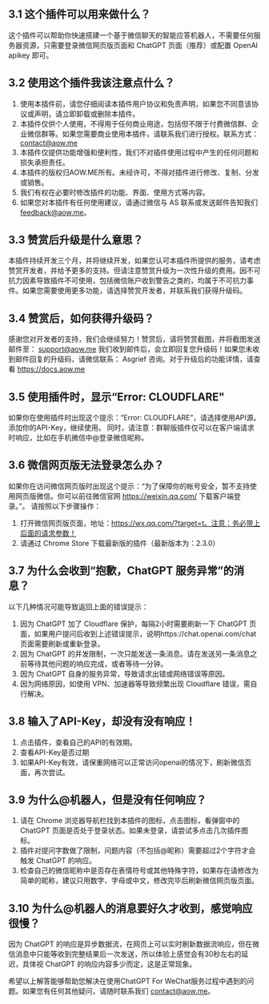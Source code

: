 
## 3.1 这个插件可以用来做什么？
这个插件可以帮助你快速搭建一个基于微信聊天的智能应答机器人，不需要任何服务器资源，只需要登录微信网页版页面和 ChatGPT 页面（推荐）或配置 OpenAI apikey 即可。

## 3.2 使用这个插件我该注意点什么？
1. 使用本插件前，请您仔细阅读本插件用户协议和免责声明，如果您不同意该协议或声明，请立即卸载或删除本插件。
2. 本插件仅供个人使用，不得用于任何商业用途，包括但不限于付费微信群、企业微信群等。如果您需要商业使用本插件，请联系我们进行授权。联系方式：contact@aow.me
3. 本插件仅提供功能增强和便利性，我们不对插件使用过程中产生的任何问题和损失承担责任。
4. 本插件的版权归AOW.ME所有。未经许可，不得对插件进行修改、复制、分发或销售。
5. 我们有权在必要时修改插件的功能、界面、使用方式等内容。
6. 如果您对本插件有任何使用建议，请通过微信与 AS 联系或发送邮件告知我们 feedback@aow.me。

## 3.3 赞赏后升级是什么意思？
本插件持续开发三个月，并将继续开发，如果您认可本插件所提供的服务，请考虑赞赏开发者，并给予更多的支持。但请注意赞赏升级为一次性升级的费用。因不可抗力因素导致插件不可使用，包括微信账户收到警告之类的，均属于不可抗力事件。如果您需要使用更多功能，请选择赞赏开发者，并联系我们获得升级码。

## 3.4 赞赏后，如何获得升级码？
感谢您对开发者的支持，我们会继续努力！赞赏后，请将赞赏截图，并将截图发送邮件至： support@aow.me 我们收到邮件后，会立即回复您升级码！如果您未收到邮件回复的升级码，请微信联系： Asgrief 咨询。对于升级后的功能详情，请查看 https://docs.aow.me

## 3.5 使用插件时，显示“Error: CLOUDFLARE"
如果你在使用插件时出现这个提示：“Error: CLOUDFLARE”，请选择使用API源。添加你的API-Key，继续使用。
同时，请注意：群聊版插件仅可以在客户端请求时响应，比如在手机微信中@登录微信昵称。

## 3.6 微信网页版无法登录怎么办？
如果你在访问微信网页版时出现这个提示：“为了保障你的帐号安全，暂不支持使用网页版微信。你可以前往微信官网 https://weixin.qq.com/ 下载客户端登录。”。
请按照以下步骤操作：
1. 打开微信网页版页面，地址：https://wx.qq.com/?target=t。注意：务必带上后面的请求参数！
2. 请通过 Chrome Store 下载最新版的插件（最新版本为：2.3.0）

## 3.7 为什么会收到“抱歉，ChatGPT 服务异常”的消息？
以下几种情况可能导致返回上面的错误提示：

1. 因为 ChatGPT 加了 Cloudflare 保护，每隔2小时需要刷新一下 ChatGPT 页面，如果用户提问后收到上述错误提示，说明https://chat.openai.com/chat页面需要刷新或重新登录。
2. 因为 ChatGPT 的并发限制，一次只能发送一条消息。请在发送另一条消息之前等待其他问题的响应完成，或者等待一分钟。
3. 因为 ChatGPT 自身的服务异常，导致请求出错或网络错误等原因。
4. 因为网络原因，如使用 VPN、加速器等导致频繁出现 Cloudflare 错误，需自行解决。

## 3.8 输入了API-Key，却没有没有响应！
1. 点击插件，查看自己的API的有效期。
2. 查看API-Key是否过期
3. 如果API-Key有效，请保重网络可以正常访问openai的情况下，刷新微信页面，再次尝试。

## 3.9 为什么@机器人，但是没有任何响应？
1. 请在 Chrome 浏览器导航栏找到本插件的图标，点击图标，看弹窗中的 ChatGPT 页面是否处于登录状态。如果未登录，请尝试多点击几次插件图标。
2. 插件对提问字数做了限制，问题内容（不包括@昵称）需要超过2个字符才会触发 ChatGPT 的响应。
3. 检查自己的微信昵称中是否存在表情符号或其他特殊字符，如果存在请修改为简单的昵称，建议只用数字、字母或中文，修改完毕后刷新微信网页版页面。

## 3.10 为什么@机器人的消息要好久才收到，感觉响应很慢？
因为 ChatGPT 的响应是异步数据流，在网页上可以实时刷新数据流响应，但在微信消息中只能等收到完整结果后一次发送，所以体验上感觉会有30秒左右的延迟，具体视 ChatGPT 的响应内容多少而定，这是正常现象。

希望以上解答能够帮助您解决在使用ChatGPT For WeChat服务过程中遇到的问题。如果您有任何其他疑问，请随时联系我们 contact@aow.me。